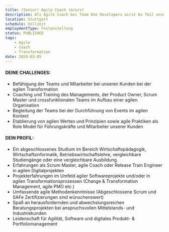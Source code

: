 ```yaml
---
title: (Senior) Agile Coach (m/w/x)
description: Als Agile Coach bei Team One Developers wirst Du Teil unseres hochspezialisierten Beratungsteams im Bereich agile Transformation & Digital Organization Design. Wir beraten spannende Kunden in Industrie und Mittelstand und begleiten sie im Auf- oder Ausbau digitaler Produktorganisationen. Agile Vorgehensweisen sind ebenso integraler Bestandteil unserer Beratungsprojekte wie ein ausgeprägtes Verständnis für kundenzentrische Produktentwicklung.
location: Stuttgart
schedule: Vollzeit
employmentType: Festanstellung
status: PUBLISHED
tags:
    - Agile
    - Coach
    - Transformation
date: 2024-03-05
---
```


#### DEINE CHALLENGES:

-   Befähigung der Teams und Mitarbeiter bei unseren Kunden bei der agilen Transformation
-   Coaching und Training des Managements, der Product Owner, Scrum Master und crossfunktionalen Teams im Aufbau einer agilen Organisation
-   Begleitung der Teams bei der Durchführung von Events im agilen Kontext 
-   Etablierung von agilen Werten und Prinzipien sowie agile Praktiken als Role Model für Führungskräfte und Mitarbeiter unserer Kunden

#### DEIN PROFIL:

-   Ein abgeschlossenes Studium im Bereich Wirtschaftspädagogik, Wirtschaftsinformatik, Betriebswirtschaftslehre, vergleichbare Studiengänge oder eine vergleichbare Ausbildung.
-   Erfahrungen als Scrum Master, agile Coach oder Release Train Engineer in agilen Digitalprojekten
-   Projekterfahrungen im Umfeld agiler Softwareprojekte und/oder in agilen Transformationsprozessen (Change & Transformation Management, agile PMO etc.)
-   Umfassende agile Methodenkenntnisse (Abgeschlossene Scrum und SAFe Zertifizierungen sind wünschenswert)
-   Spaß an herausfordernden und abwechslungsreichen Beratungsprojekten bei anspruchsvollen Mittelstands- und Industriekunden
-   Leidenschaft für Agilität, Software und digitales Produkt- & Portfoliomanagement
